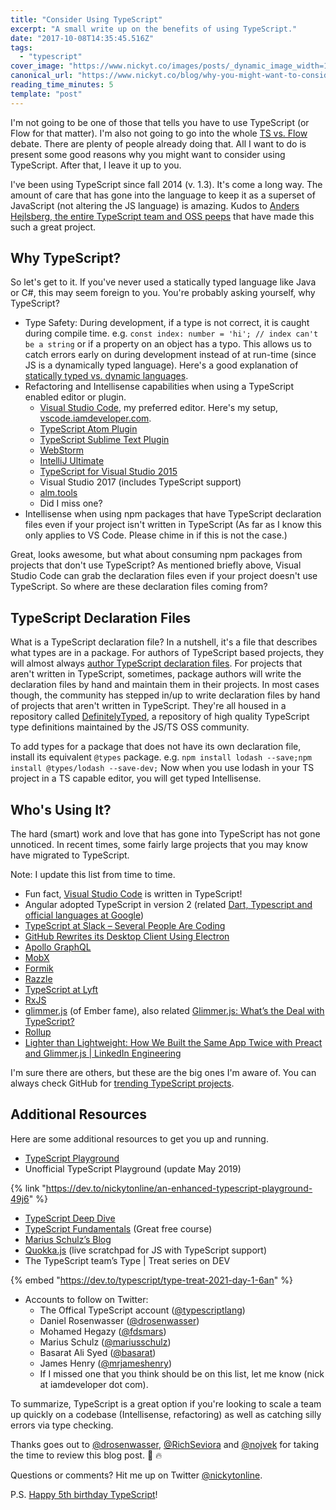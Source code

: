 ```yaml
---
title: "Consider Using TypeScript"
excerpt: "A small write up on the benefits of using TypeScript."
date: "2017-10-08T14:35:45.516Z"
tags:
  - "typescript"
cover_image: "https://www.nickyt.co/images/posts/_dynamic_image_width=1000,height=420,fit=cover,gravity=auto,format=auto_https%3A%2F%2Fthepracticaldev.s3.amazonaws.com%2Fi%2Fk8pe37firnq0uhi5546a.png"
canonical_url: "https://www.nickyt.co/blog/why-you-might-want-to-consider-using-typescript-6j3/"
reading_time_minutes: 5
template: "post"
---
```



I'm not going to be one of those that tells you have to use TypeScript (or Flow for that matter). I'm also not going to go into the whole [TS vs. Flow](https://www.google.ca/search?q=flow+vs.+typescript&rlz=1C5CHFA_enCA763CA763&oq=flow+vs.+typescript&aqs=chrome.0.0l4.3590j0j4&sourceid=chrome&ie=UTF-8) debate. There are plenty of people already doing that. All I want to do is present some good reasons why you might want to consider using TypeScript. After that, I leave it up to you.

I've been using TypeScript since fall 2014 (v. 1.3). It's come a long way. The amount of care that has gone into the language to keep it as a superset of JavaScript (not altering the JS language) is amazing. Kudos to [Anders Hejlsberg, the entire TypeScript team and OSS peeps](https://github.com/Microsoft/TypeScript/graphs/contributors) that have made this such a great project.

## Why TypeScript?

So let's get to it. If you've never used a statically typed language like Java or C#, this may seem foreign to you. You're probably asking yourself, why TypeScript?

- Type Safety: During development, if a type is not correct, it is caught during compile time. e.g. `const index: number = 'hi'; // index can't be a string` or if a property on an object has a typo. This allows us to catch errors early on during development instead of at run-time (since JS is a dynamically typed language). Here's a good explanation of [statically typed vs. dynamic languages](https://stackoverflow.com/a/1517670/77814).
- Refactoring and Intellisense capabilities when using a TypeScript enabled editor or plugin.
  - [Visual Studio Code](https://code.visualstudio.com), my preferred editor. Here's my setup, [vscode.iamdeveloper.com](http://vscode.iamdeveloper.com).
  - [TypeScript Atom Plugin](https://atom.io/packages/atom-typescript)
  - [TypeScript Sublime Text Plugin](https://github.com/Microsoft/TypeScript-Sublime-Plugin)
  - [WebStorm](https://www.jetbrains.com/help/webstorm/typescript.html)
  - [IntelliJ Ultimate](https://www.jetbrains.com/help/idea/typescript.html)
  - [TypeScript for Visual Studio 2015](https://www.microsoft.com/en-us/download/details.aspx?id=48593)
  - Visual Studio 2017 (includes TypeScript support)
  - [alm.tools](http://alm.tools)
  - Did I miss one?
- Intellisense when using npm packages that have TypeScript declaration files even if your project isn't written in TypeScript (As far as I know this only applies to VS Code. Please chime in if this is not the case.)

<Twitter id="910937405267509249" />

Great, looks awesome, but what about consuming npm packages from projects that don't use TypeScript? As mentioned briefly above, Visual Studio Code can grab the declaration files even if your project doesn't use TypeScript. So where are these declaration files coming from?

## TypeScript Declaration Files

What is a TypeScript declaration file? In a nutshell, it's a file that describes what types are in a package. For authors of TypeScript based projects, they will almost always [author TypeScript declaration files](https://www.typescriptlang.org/docs/handbook/declaration-files/introduction.html). For projects that aren't written in TypeScript, sometimes, package authors will write the declaration files by hand and maintain them in their projects. In most cases though, the community has stepped in/up to write declaration files by hand of projects that aren't written in TypeScript. They're all housed in a repository called [DefinitelyTyped](http://definitelytyped.org), a repository of high quality TypeScript type definitions maintained by the JS/TS OSS community.

To add types for a package that does not have its own declaration file, install its equivalent `@types` package. e.g. `npm install lodash --save;npm install @types/lodash --save-dev;` Now when you use lodash in your TS project in a TS capable editor, you will get typed Intellisense.

## Who's Using It?

The hard (smart) work and love that has gone into TypeScript has not gone unnoticed. In recent times, some fairly large projects that you may know have migrated to TypeScript.

Note: I update this list from time to time.

<Twitter id="913242699255488512" />

- Fun fact, [Visual Studio Code](https://github.com/Microsoft/vscode) is written in TypeScript!
- Angular adopted TypeScript in version 2 (related [Dart, Typescript and official languages at Google](news.dartlang.org/2017/04/dart-typescript-and-official-languages.html))
- [TypeScript at Slack – Several People Are Coding](https://slack.engineering/typescript-at-slack-a81307fa288d)
- [GitHub Rewrites its Desktop Client Using Electron](https://www.infoq.com/news/2017/05/github-electron-desktop-client)
- [Apollo GraphQL](https://github.com/apollographql)
- [MobX](https://github.com/mobxjs/mobx)
- [Formik](https://github.com/jaredpalmer/formik)
- [Razzle](https://github.com/jaredpalmer/razzle)
- [TypeScript at Lyft](https://eng.lyft.com/typescript-at-lyft-64f0702346ea)
- [RxJS](https://github.com/ReactiveX/rxjs)
- [glimmer.js](https://github.com/glimmerjs/glimmer.js) (of Ember fame), also related [Glimmer.js: What’s the Deal with TypeScript?](https://medium.com/@tomdale/glimmer-js-whats-the-deal-with-typescript-f666d1a3aad0)
- [Rollup](https://github.com/rollup/rollup)
- [Lighter than Lightweight: How We Built the Same App Twice with Preact and Glimmer.js | LinkedIn Engineering](https://engineering.linkedin.com/blog/2018/03/how-we-built-the-same-app-twice-with-preact-and-glimmerjs)

I'm sure there are others, but these are the big ones I'm aware of. You can always check GitHub for [trending TypeScript projects](https://github.com/trending/typescript).

## Additional Resources

Here are some additional resources to get you up and running.

- [TypeScript Playground](https://www.typescriptlang.org/play)
- Unofficial TypeScript Playground (update May 2019)

{% link "https://dev.to/nickytonline/an-enhanced-typescript-playground-49j6" %}

- [TypeScript Deep Dive](https://www.gitbook.com/book/basarat/typescript)
- [TypeScript Fundamentals](https://typescriptcourses.com/typescript-fundamentals) (Great free course)
- [Marius Schulz’s Blog](https://mariusschulz.com/blog/series/typescript-evolution)
- [Quokka.js](https://quokkajs.com) (live scratchpad for JS with TypeScript support)
- The TypeScript team’s Type | Treat series on DEV

{% embed "https://dev.to/typescript/type-treat-2021-day-1-6an" %}

- Accounts to follow on Twitter:
  - The Offical TypeScript account ([@typescriptlang](https://twitter.com/typescriptlang))
  - Daniel Rosenwasser ([@drosenwasser](https://twitter.com/drosenwasser))
  - Mohamed Hegazy ([@fdsmars](https://twitter.com/fdsmars))
  - Marius Schulz ([@mariusschulz](https://twitter.com/mariusschulz))
  - Basarat Ali Syed ([@basarat](https://twitter.com/basarat))
  - James Henry ([@mrjameshenry](https://twitter.com/mrjameshenry))
  - If I missed one that you think should be on this list, let me know (nick at iamdeveloper dot com).

To summarize, TypeScript is a great option if you're looking to scale a team up quickly on a codebase (Intellisense, refactoring) as well as catching silly errors via type checking.

Thanks goes out to [@drosenwasser](https://twitter.com/drosenwasser), [@RichSeviora](https://twitter.com/RichSeviora) and [@nojvek](https://twitter.com/nojvek) for taking the time to review this blog post. 💯 🔥

Questions or comments? Hit me up on Twitter [@nickytonline](https://www.twitter.com/nickytonline).

P.S. [Happy 5th birthday TypeScript](https://twitter.com/typescriptlang/status/914918151556448256)!
